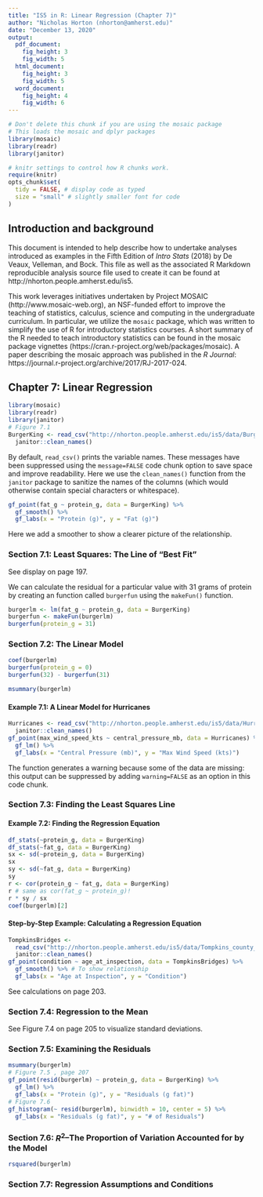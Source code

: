 ```yaml
---
title: "IS5 in R: Linear Regression (Chapter 7)"
author: "Nicholas Horton (nhorton@amherst.edu)"
date: "December 13, 2020"
output: 
  pdf_document:
    fig_height: 3
    fig_width: 5
  html_document:
    fig_height: 3
    fig_width: 5
  word_document:
    fig_height: 4
    fig_width: 6
---
```



```r
# Don't delete this chunk if you are using the mosaic package
# This loads the mosaic and dplyr packages
library(mosaic)
library(readr)
library(janitor)
```

```r
# knitr settings to control how R chunks work.
require(knitr)
opts_chunk$set(
  tidy = FALSE, # display code as typed
  size = "small" # slightly smaller font for code
)
```

## Introduction and background 

This document is intended to help describe how to undertake analyses introduced as examples in the Fifth Edition of *Intro Stats* (2018) by De Veaux, Velleman, and Bock.
This file as well as the associated R Markdown reproducible analysis source file used to create it can be found at http://nhorton.people.amherst.edu/is5.

This work leverages initiatives undertaken by Project MOSAIC (http://www.mosaic-web.org), an NSF-funded effort to improve the teaching of statistics, calculus, science and computing in the undergraduate curriculum.
In particular, we utilize the `mosaic` package, which was written to simplify the use of R for introductory statistics courses.
A short summary of the R needed to teach introductory statistics can be found in the mosaic package vignettes (https://cran.r-project.org/web/packages/mosaic).
A paper describing the mosaic approach was published in the *R Journal*: https://journal.r-project.org/archive/2017/RJ-2017-024.

## Chapter 7: Linear Regression

```r
library(mosaic)
library(readr)
library(janitor)
# Figure 7.1
BurgerKing <- read_csv("http://nhorton.people.amherst.edu/is5/data/Burger_King_items.csv") %>%
  janitor::clean_names()
```

By default, `read_csv()` prints the variable names.
These messages have been suppressed using the `message=FALSE` code chunk option to save space and improve readability. 
Here we use the `clean_names()` function from the `janitor` package to sanitize the names of the columns (which would otherwise contain special characters or whitespace).  

```r
gf_point(fat_g ~ protein_g, data = BurgerKing) %>%
  gf_smooth() %>%
  gf_labs(x = "Protein (g)", y = "Fat (g)")
```

Here we add a smoother to show a clearer picture of the relationship.  

### Section 7.1: Least Squares: The Line of "Best Fit"

See display on page 197.

We can calculate the residual for a particular value with 31 grams of protein by creating an function called `burgerfun` using the 
`makeFun()` function.  

```r
burgerlm <- lm(fat_g ~ protein_g, data = BurgerKing)
burgerfun <- makeFun(burgerlm)
burgerfun(protein_g = 31)
```

### Section 7.2: The Linear Model

```r
coef(burgerlm)
burgerfun(protein_g = 0)
burgerfun(32) - burgerfun(31)
```

```r
msummary(burgerlm)
```

#### Example 7.1: A Linear Model for Hurricanes

```r
Hurricanes <- read_csv("http://nhorton.people.amherst.edu/is5/data/Hurricanes_2015.csv") %>%
  janitor::clean_names()
gf_point(max_wind_speed_kts ~ central_pressure_mb, data = Hurricanes) %>%
  gf_lm() %>%
  gf_labs(x = "Central Pressure (mb)", y = "Max Wind Speed (kts)")
```

The function generates a warning because some of the data are missing: this output can be suppressed by adding `warning=FALSE` as an option in this code chunk.

### Section 7.3: Finding the Least Squares Line

#### Example 7.2: Finding the Regression Equation

```r
df_stats(~protein_g, data = BurgerKing)
df_stats(~fat_g, data = BurgerKing)
sx <- sd(~protein_g, data = BurgerKing)
sx
sy <- sd(~fat_g, data = BurgerKing)
sy
r <- cor(protein_g ~ fat_g, data = BurgerKing)
r # same as cor(fat_g ~ protein_g)!
r * sy / sx
coef(burgerlm)[2]
```

#### Step-by-Step Example: Calculating a Regression Equation

```r
TompkinsBridges <-
  read_csv("http://nhorton.people.amherst.edu/is5/data/Tompkins_county_bridges_2016.csv") %>%
  janitor::clean_names()
gf_point(condition ~ age_at_inspection, data = TompkinsBridges) %>%
  gf_smooth() %>% # To show relationship
  gf_labs(x = "Age at Inspection", y = "Condition")
```

See calculations on page 203.

### Section 7.4: Regression to the Mean

See Figure 7.4 on page 205 to visualize standard deviations.  

### Section 7.5: Examining the Residuals

```r
msummary(burgerlm)
# Figure 7.5 , page 207
gf_point(resid(burgerlm) ~ protein_g, data = BurgerKing) %>%
  gf_lm() %>%
  gf_labs(x = "Protein (g)", y = "Residuals (g fat)")
# Figure 7.6
gf_histogram(~ resid(burgerlm), binwidth = 10, center = 5) %>%
  gf_labs(x = "Residuals (g fat)", y = "# of Residuals")
```

### Section 7.6: $R^2$--The Proportion of Variation Accounted for by the Model

```r
rsquared(burgerlm)
```

### Section 7.7: Regression Assumptions and Conditions
